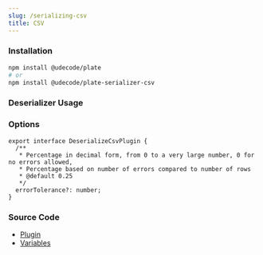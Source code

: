 ```yaml
---
slug: /serializing-csv
title: CSV
---
```


### Installation

```bash npm2yarn
npm install @udecode/plate
# or
npm install @udecode/plate-serializer-csv
```

### Deserializer Usage


<SerializingCsvSandpack />

### Options

```tsx
export interface DeserializeCsvPlugin {
  /**
   * Percentage in decimal form, from 0 to a very large number, 0 for no errors allowed,
   * Percentage based on number of errors compared to number of rows
   * @default 0.25
   */
  errorTolerance?: number;
}
```

### Source Code

- [Plugin](https://github.com/udecode/plate/blob/main/packages/serializers/csv/src/deserializer/createDeserializeCsvPlugin.ts)
- [Variables](https://github.com/udecode/plate/blob/main/examples/docusaurus/src/live/live.tsx)
